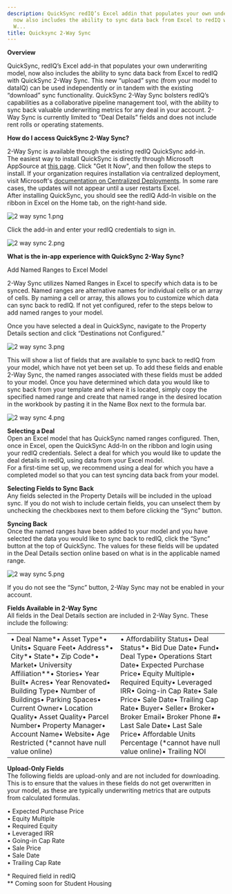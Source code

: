```yaml
---
description: QuickSync redIQ’s Excel addin that populates your own underwriting model
  now also includes the ability to sync data back from Excel to redIQ with QuickSync
  W...
title: Quicksync 2-Way Sync
---
```


**Overview**


QuickSync, redIQ’s Excel add-in that populates your own underwriting model, now also includes the ability to sync data back from Excel to redIQ with QuickSync 2-Way Sync. This new “upload” sync (from your model to dataIQ) can be used independently or in tandem with the existing “download” sync functionality. QuickSync 2-Way Sync bolsters redIQ’s capabilities as a collaborative pipeline management tool, with the ability to sync back valuable underwriting metrics for any deal in your account. 2-Way Sync is currently limited to “Deal Details” fields and does not include rent rolls or operating statements.


**How do I access QuickSync 2-Way Sync?**


2-Way Sync is available through the existing redIQ QuickSync add-in.   
The easiest way to install QuickSync is directly through Microsoft AppSource at [this page](https://appsource.microsoft.com/en-us/product/office/WA200001147). Click "Get It Now", and then follow the steps to install. If your organization requires installation via centralized deployment, visit Microsoft's [documentation on Centralized Deployments](https://learn.microsoft.com/en-us/office/dev/add-ins/publish/publish#recommended-approach-for-deploying-office-add-ins). In some rare cases, the updates will not appear until a user restarts Excel.   
After installing QuickSync, you should see the redIQ Add-In visible on the ribbon in Excel on the Home tab, on the right-hand side.


<Frame caption="Excel ribbon showing the rediQ Add-in option highlighted.">
  <img src="/images/rediq/b164e68500441f6a44956ae08f74678f13a4a7b5.png" alt="2 way sync 1.png" />
</Frame>


Click the add-in and enter your redIQ credentials to sign in.


<Frame caption="redIQ Add-in login interface with fields for username and password.">
  <img src="/images/rediq/9234c5f61260e009aebe0132fd382d043a25cefd.png" alt="2 way sync 2.png" />
</Frame>


**What is the in-app experience with QuickSync 2-Way Sync?**


Add Named Ranges to Excel Model


2-Way Sync utilizes Named Ranges in Excel to specify which data is to be synced. Named ranges are alternative names for individual cells or an array of cells. By naming a cell or array, this allows you to customize which data can sync back to redIQ. If not yet configured, refer to the steps below to add named ranges to your model.


Once you have selected a deal in QuickSync, navigate to the Property Details section and click “Destinations not Configured.”


<Frame caption="redIQ Add-in interface showing unconfigured destinations for 2-way sync setup.">
  <img src="/images/rediq/be56d5ef9552d3bef8d442a394ebba9c1d3ef1a4.png" alt="2 way sync 3.png" />
</Frame>


This will show a list of fields that are available to sync back to redIQ from your model, which have not yet been set up. To add these fields and enable 2-Way Sync, the named ranges associated with these fields must be added to your model. Once you have determined which data you would like to sync back from your template and where it is located, simply copy the specified named range and create that named range in the desired location in the workbook by pasting it in the Name Box next to the formula bar.


<Frame caption="Spreadsheet showing return metrics for Quicksync 2-Way Sync options.">
  <img src="/images/rediq/1e31c43ff8ba70c23ae00197688760e11328370d.png" alt="2 way sync 4.png" />
</Frame>


**Selecting a Deal**  
Open an Excel model that has QuickSync named ranges configured. Then, once in Excel, open the QuickSync Add-In on the ribbon and login using your redIQ credentials. Select a deal for which you would like to update the deal details in redIQ, using data from your Excel model.  
For a first-time set up, we recommend using a deal for which you have a completed model so that you can test syncing data back from your model.


**Selecting Fields to Sync Back**  
Any fields selected in the Property Details will be included in the upload sync. If you do not wish to include certain fields, you can unselect them by unchecking the checkboxes next to them before clicking the “Sync” button.


**Syncing Back**  
Once the named ranges have been added to your model and you have selected the data you would like to sync back to redIQ, click the “Sync” button at the top of QuickSync. The values for these fields will be updated in the Deal Details section online based on what is in the applicable named range.


<Frame caption="redIQ Add-in interface for selecting data elements to sync.">
  <img src="/images/rediq/6ceaef9ddedd9d29c228b3cd960348459e27e220.png" alt="2 way sync 5.png" />
</Frame>


If you do not see the “Sync” button, 2-Way Sync may not be enabled in your account.


**Fields Available in 2-Way Sync**  
All fields in the Deal Details section are included in 2-Way Sync. These include the following: 




|  |  |
| --- | --- |
| • Deal Name\*• Asset Type\*• Units• Square Feet• Address\*• City\*• State\*• Zip Code\*• Market• University Affiliation\*\*• Stories• Year Built• Acres• Year Renovated• Building Type• Number of Buildings• Parking Spaces• Current Owner• Location Quality• Asset Quality• Parcel Number• Property Manager• Account Name• Website• Age Restricted (\*cannot have null value online) | • Affordability Status• Deal Status\*• Bid Due Date• Fund• Deal Type• Operations Start Date• Expected Purchase Price• Equity Multiple• Required Equity• Leveraged IRR• Going-in Cap Rate• Sale Price• Sale Date• Trailing Cap Rate• Buyer• Seller• Broker• Broker Email• Broker Phone #• Last Sale Date• Last Sale Price• Affordable Units Percentage (\*cannot have null value online)• Trailing NOI  |


**Upload-Only Fields**  
The following fields are upload-only and are not included for downloading. This is to ensure that the values in these fields do not get overwritten in your model, as these are typically underwriting metrics that are outputs from calculated formulas.


• Expected Purchase Price  
• Equity Multiple  
• Required Equity  
• Leveraged IRR  
• Going-in Cap Rate  
• Sale Price  
• Sale Date  
• Trailing Cap Rate


\* Required field in redIQ  
\*\* Coming soon for Student Housing